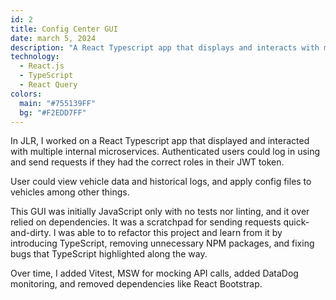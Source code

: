 ```yaml
---
id: 2
title: Config Center GUI
date: march 5, 2024
description: "A React Typescript app that displays and interacts with multiple internal microservices."
technology:
  - React.js
  - TypeScript
  - React Query
colors:
  main: "#755139FF"
  bg: "#F2EDD7FF"
---
```


In JLR, I worked on a React Typescript app that displayed and interacted with multiple internal microservices. Authenticated users could log in using <Anchor link="https://www.keycloak.org/" text="Keycloak" variant="link" isExternal /> and send requests if they had the correct roles in their JWT token.

User could view vehicle data and historical logs, and apply config files to vehicles among other things.

This GUI was initially JavaScript only with no tests nor linting, and it over relied on dependencies. It was a scratchpad for sending requests quick-and-dirty. I was able to to refactor this project and learn from it by introducing TypeScript, removing unnecessary NPM packages, and fixing bugs that TypeScript highlighted along the way. 

Over time, I added Vitest, MSW for mocking API calls, added DataDog monitoring, and removed dependencies like React Bootstrap.
